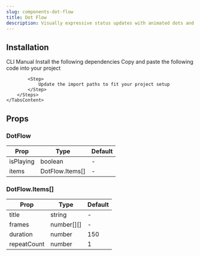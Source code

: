 ```yaml
---
slug: components-dot-flow
title: Dot Flow
description: Visually expressive status updates with animated dots and smooth sliding text transitions.
---
```


<DemoCodePreview
    path="demo/components/dot-flow/default.tsx"
    v0Link="/gsap/dot-flow"
/>

## Installation

<Tabs defaultValue="cli" className="mt-3">
    <TabsList>
        <TabsTrigger value="cli">CLI</TabsTrigger>
        <TabsTrigger value="manual">Manual</TabsTrigger>
    </TabsList>
    <TabsContent value="cli" className="mt-4">
        <InstallationCommand command={`npx shadcn@latest add "~website/r/gsap/dot-flow"`} />
    </TabsContent>
    <TabsContent value="manual" className="mt-4">
        <Steps>
            <Step>
                Install the following dependencies
            </Step>
            <InstallationCommand command="npm install gsap @gsap/react" />
            <Step>
                Copy and paste the following code into your project
            </Step>
            <CodePreview path='components/gsap/dot-flow.tsx' collapsible></CodePreview>

            <Step>
                Update the import paths to fit your project setup
            </Step>
        </Steps>
    </TabsContent>
</Tabs>

## Props

### DotFlow

| Prop      | Type            | Default |
|-----------|-----------------|---------|
| isPlaying | boolean         | -       |
| items     | DotFlow.Items[] | -       |

### DotFlow.Items[]

| Prop        | Type       | Default |
|-------------|------------|---------|
| title       | string     | -       |
| frames      | number[][] | -       |
| duration    | number     | 150     |
| repeatCount | number     | 1       |
